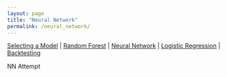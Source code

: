 ```yaml
---
layout: page
title: "Neural Network"
permalink: /neural_network/
---
```



[Selecting a Model]({{ site.baseurl }}/selecting_a_model/) |  [Random Forest]({{ site.baseurl }}/random_forest/) |  [Neural Network]({{ site.baseurl }}/neural_network/) |  [Logistic Regression]({{ site.baseurl }}/logistic_regression/) |  [Backtesting]({{ site.baseurl }}/backtesting/)


NN Attempt
